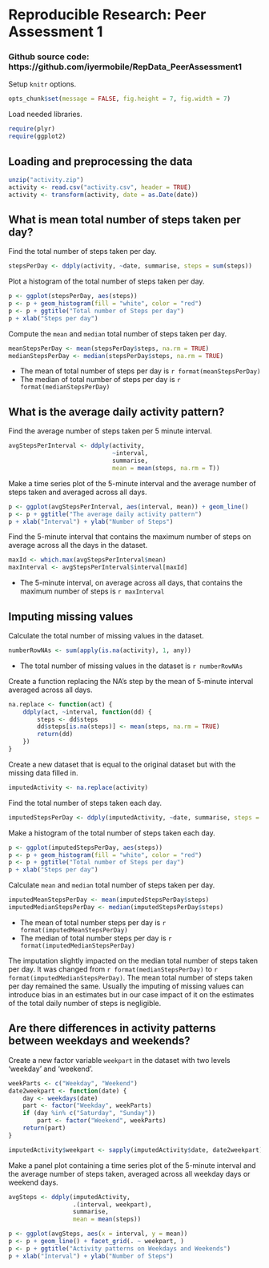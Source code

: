 # Reproducible Research: Peer Assessment 1
### Github source code: https://github.com/iyermobile/RepData_PeerAssessment1  

Setup `knitr` options.
```r
opts_chunk$set(message = FALSE, fig.height = 7, fig.width = 7)
```

Load needed libraries.
```r
require(plyr)
require(ggplot2)
```

## Loading and preprocessing the data

```r
unzip("activity.zip")
activity <- read.csv("activity.csv", header = TRUE)
activity <- transform(activity, date = as.Date(date))
```

## What is mean total number of steps taken per day?

Find the total number of steps taken per day.
```r
stepsPerDay <- ddply(activity, ~date, summarise, steps = sum(steps))
```

Plot a histogram of the total number of steps taken per day.
```r
p <- ggplot(stepsPerDay, aes(steps))
p <- p + geom_histogram(fill = "white", color = "red")
p <- p + ggtitle("Total number of Steps per day")
p + xlab("Steps per day")
```

Compute the `mean` and `median` total number of steps taken per day.
```r
meanStepsPerDay <- mean(stepsPerDay$steps, na.rm = TRUE)
medianStepsPerDay <- median(stepsPerDay$steps, na.rm = TRUE)
```

- The mean of total number of steps per day is `r format(meanStepsPerDay)`
- The median of total number of steps per day is `r format(medianStepsPerDay)`

## What is the average daily activity pattern?

Find the average number of steps taken per 5 minute interval.
```r
avgStepsPerInterval <- ddply(activity,
                             ~interval, 
                             summarise,
                             mean = mean(steps, na.rm = T))
```

Make a time series plot of the 5-minute interval and the average number of steps taken  and averaged across all days.
```r
p <- ggplot(avgStepsPerInterval, aes(interval, mean)) + geom_line()
p <- p + ggtitle("The average daily activity pattern")
p + xlab("Interval") + ylab("Number of Steps")
```

Find the 5-minute interval that contains the maximum number of steps on average across all the days in the dataset.
```r
maxId <- which.max(avgStepsPerInterval$mean)
maxInterval <- avgStepsPerInterval$interval[maxId]
```

- The 5-minute interval, on average across all days, that contains the maximum number of steps is `r maxInterval`

## Imputing missing values

Calculate the total number of missing values in the dataset.
```r
numberRowNAs <- sum(apply(is.na(activity), 1, any))
```

- The total number of missing values in the dataset is `r numberRowNAs`

Create a function replacing the NA's step by the mean of 5-minute interval averaged across all days.
```r
na.replace <- function(act) {
    ddply(act, ~interval, function(dd) {
        steps <- dd$steps
        dd$steps[is.na(steps)] <- mean(steps, na.rm = TRUE)
        return(dd)
    })
}
```

Create a new dataset that is equal to the original dataset but with the missing data filled in.
```r
imputedActivity <- na.replace(activity)
```

Find the total number of steps taken each day.
```r
imputedStepsPerDay <- ddply(imputedActivity, ~date, summarise, steps = sum(steps))
```

Make a histogram of the total number of steps taken each day.
```r
p <- ggplot(imputedStepsPerDay, aes(steps))
p <- p + geom_histogram(fill = "white", color = "red")
p <- p + ggtitle("Total number of Steps per day")
p + xlab("Steps per day")
```

Calculate `mean` and `median` total number of steps taken per day.
```r
imputedMeanStepsPerDay <- mean(imputedStepsPerDay$steps)
imputedMedianStepsPerDay <- median(imputedStepsPerDay$steps)
```

- The mean of total number steps per day is 
`r format(imputedMeanStepsPerDay)`
- The median of total number steps per day is 
`r format(imputedMedianStepsPerDay)`

The imputation slightly impacted on the median total number of steps taken per day. It was changed from `r format(medianStepsPerDay)` to `r format(imputedMedianStepsPerDay)`. The mean total number of steps taken per day remained the same. Usually the imputing of missing values can introduce bias in an estimates but in our case impact of it on the estimates of the total daily number of steps is negligible.

## Are there differences in activity patterns between weekdays and weekends?

Create a new factor variable `weekpart` in the dataset with two levels 'weekday' and 'weekend'.
```r
weekParts <- c("Weekday", "Weekend")
date2weekpart <- function(date) {
    day <- weekdays(date)
    part <- factor("Weekday", weekParts)
    if (day %in% c("Saturday", "Sunday"))
        part <- factor("Weekend", weekParts)
    return(part)
}

imputedActivity$weekpart <- sapply(imputedActivity$date, date2weekpart)
```

Make a panel plot containing a time series plot of the 5-minute interval and the average number of steps taken, averaged across all weekday days or weekend days.
```r
avgSteps <- ddply(imputedActivity,
                  .(interval, weekpart),
                  summarise,
                  mean = mean(steps))

p <- ggplot(avgSteps, aes(x = interval, y = mean))
p <- p + geom_line() + facet_grid(. ~ weekpart, )
p <- p + ggtitle("Activity patterns on Weekdays and Weekends")
p + xlab("Interval") + ylab("Number of Steps")
```
